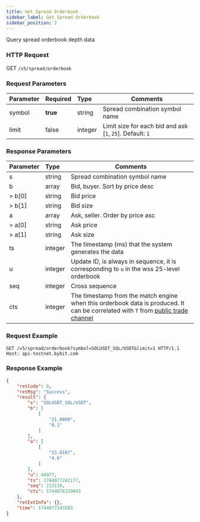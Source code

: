 ```yaml
---
title: Get Spread Orderbook
sidebar_label: Get Spread Orderbook
sidebar_position: 2
---
```


Query spread orderbook depth data

### HTTP Request
GET `/v5/spread/orderbook`

### Request Parameters
| Parameter | Required | Type | Comments|
|:----- |:-------|:-----|------ |
|symbol |**true** |string |Spread combination symbol name|
|limit |false |integer |Limit size for each bid and ask [`1`, `25`]. Default: `1`|

### Response Parameters
| Parameter | Type | Comments|
|:----- |:-----|----- |
|s |string |Spread combination symbol name|
|b |array |Bid, buyer. Sort by price desc |
|> b[0] |string |Bid price |
|> b[1] |string |Bid size |
|a |array |Ask, seller. Order by price asc |
|> a[0] |string |Ask price |
|> a[1] |string |Ask size |
|ts |integer |The timestamp (ms) that the system generates the data |
|u |integer |Update ID, is always in sequence, it is corresponding to `u` in the wss 25-level orderbook|
|seq |integer |Cross sequence|
|cts |integer |The timestamp from the match engine when this orderbook data is produced. It can be correlated with `T` from [public trade channel](../websocket/public/trade#)|

### Request Example

```http
GET /v5/spread/orderbook?symbol=SOLUSDT_SOL/USDT&limit=1 HTTP/1.1
Host: api-testnet.bybit.com
```

### Response Example

```json
{
    "retCode": 0,
    "retMsg": "Success",
    "result": {
        "s": "SOLUSDT_SOL/USDT",
        "b": [
            [
                "21.0000",
                "0.1"
            ]
        ],
        "a": [
            [
                "23.0107",
                "4.6"
            ]
        ],
        "u": 46977,
        "ts": 1744077242177,
        "seq": 213110,
        "cts": 1744076329043
    },
    "retExtInfo": {},
    "time": 1744077243583
}
```
